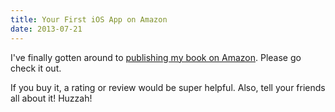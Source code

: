 ```yaml
---
title: Your First iOS App on Amazon
date: 2013-07-21
---
```



I've finally gotten around to [publishing my book on Amazon](http://www.amazon.com/gp/product/B00E25SF4M/ref=as_li_ss_tl?ie=UTF8&camp=1789&creative=390957&creativeASIN=B00E25SF4M&linkCode=as2&tag=ashfur-20). Please go check it out.

If you buy it, a rating or review would be super helpful. Also, tell your friends all about it! Huzzah!


  